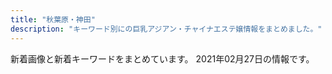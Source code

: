 ```yaml
---
title: "秋葉原・神田"
description: "キーワード別にの巨乳アジアン・チャイナエステ嬢情報をまとめました。"
---
```


新着画像と新着キーワードをまとめています。
2021年02月27日の情報です。

<DmmAffiliateIns />
<KeywordTable
  shops={
    [
    {
        "station": "JR\u795e\u7530\u99c5\u5317\u53e3",
        "img_links": [
            "http://nene-kanda.net/images/1.jpg",
            "http://nene-kanda.net/images/st/st_saki.jpg",
            "http://nene-kanda.net/images/share/tel.png",
            "http://nene-kanda.net/images/4.jpg",
            "http://nene-kanda.net/images/share/pagetop.png",
            "http://nene-kanda.net/images/2.jpg",
            "http://nene-kanda.net/images/3.jpg",
            "http://nene-kanda.net/images/st/st_mao.jpg",
            "http://nene-kanda.net/images/st/st_mie.jpg",
            "http://nene-kanda.net/images/st/st_ruru.jpg",
            "http://nene-kanda.net/images/topimage/subimage.jpg",
            "http://nene-kanda.net/images/st/st_hitomi.jpg",
            "http://nene-kanda.net/images/share/sptel.png",
            "http://nene-kanda.net/images/st/st_miki.jpg",
            "http://nene-kanda.net/images/topimage/topimage.jpg",
            "http://nene-kanda.net/images/st/st_mimi.jpg"
        ],
        "url": "http://nene-kanda.net/index.html",
        "keywords": {
            "C": 35,
            "F": 4,
            "E": 4,
            "D": 11
        },
        "name": "NeNe\uff5e\u30cd\u30cd\uff5e"
    },
    {
        "img_links": [
            "http://chou-massage.work/img/acc.jpg",
            "http://chou-massage.work/sp/img/acc.jpg",
            "http://chou-massage.work/sp/img/fla-1.jpg",
            "http://chou-massage.work/sp/img/sta7.jpg",
            "http://chou-massage.work/img/fla-3.jpg",
            "http://chou-massage.work/sp/img/st8.jpg",
            "http://chou-massage.work/sp/img/st1.jpg",
            "http://chou-massage.work/img/st4.jpg",
            "http://chou-massage.work/img/st2.jpg",
            "http://chou-massage.work/img/sta1.jpg",
            "http://chou-massage.work/img/st1.jpg",
            "http://chou-massage.work/sp/img/st3.jpg",
            "http://chou-massage.work/img/fla-2.jpg",
            "http://chou-massage.work/img/st7.jpg",
            "http://chou-massage.work/img/sta2.jpg",
            "http://chou-massage.work/sp/img/fla-3.jpg",
            "http://chou-massage.work/sp/img/st2.jpg",
            "http://chou-massage.work/sp/img/fla-2.jpg",
            "http://chou-massage.work/img/fla-1.jpg",
            "http://chou-massage.work/img/mo.png",
            "http://chou-massage.work/img/sta8.jpg",
            "http://chou-massage.work/sp/img/sta3.jpg",
            "http://chou-massage.work/img/sta7.jpg",
            "http://chou-massage.work/img/sta4.jpg",
            "http://chou-massage.work/sp/img/sta1.jpg",
            "http://chou-massage.work/sp/img/sta2.jpg",
            "http://chou-massage.work/sp/img/botton.jpg",
            "http://chou-massage.work/img/sta3.jpg",
            "http://chou-massage.work/sp/img/st4.jpg",
            "http://chou-massage.work/sp/img/sta4.jpg",
            "http://chou-massage.work/sp/img/mo.png",
            "http://chou-massage.work/img/st3.jpg",
            "http://chou-massage.work/sp/img/st7.jpg",
            "http://chou-massage.work/img/botton.jpg",
            "http://chou-massage.work/sp/img/sta8.jpg",
            "http://chou-massage.work/img/st8.jpg"
        ],
        "url": "http://chou-massage.work/",
        "station": "JR\u795e\u7530\u99c5\u897f\u53e3",
        "name": "\u8776",
        "keywords": {
            "87": 8,
            "C": 26,
            "86": 10,
            "85": 2,
            "D": 12,
            "E": 8
        }
    },
    {
        "img_links": [
            "http://esute-kanda.tokyo/images/st/st_sakura.jpg",
            "http://esute-kanda.tokyo/images/st/st_mariko.jpg",
            "http://esute-kanda.tokyo/images/st/st_nanami.jpg",
            "http://esute-kanda.tokyo/images/st/st_moka.jpg",
            "http://esute-kanda.tokyo/images/st/st_ayaka.jpg",
            "http://esute-kanda.tokyo/images/st/st_riri.jpg",
            "http://esute-kanda.tokyo/images/st/st_ran.jpg",
            "http://esute-kanda.tokyo/images/st/st_riko.jpg",
            "http://esute-kanda.tokyo/images/st/st_ryo.jpg",
            "http://esute-kanda.tokyo/images/st/st_yuyu.jpg",
            "http://esute-kanda.tokyo/images/st/st_yuki.jpg",
            "http://esute-kanda.tokyo/images/access/ac_photo.jpg",
            "http://esute-kanda.tokyo/images/st/st_rui.jpg",
            "http://esute-kanda.tokyo/images/st/st_sara.jpg",
            "http://esute-kanda.tokyo/images/st/st_kanon.jpg",
            "http://esute-kanda.tokyo/images/st/st_suzu.jpg",
            "http://esute-kanda.tokyo/images/st/st_yaya.jpg",
            "http://esute-kanda.tokyo/images/top.png",
            "http://esute-kanda.tokyo/images/st/st_natsu.jpg",
            "http://esute-kanda.tokyo/images/st/st_mao.jpg",
            "http://esute-kanda.tokyo/images/st/st_jennie2.jpg",
            "http://esute-kanda.tokyo/images/st/st_yuuka.jpg",
            "http://esute-kanda.tokyo/images/st/st_jennie.jpg",
            "http://esute-kanda.tokyo/images/top2.png",
            "http://esute-kanda.tokyo/images/st/st_momo.jpg"
        ],
        "keywords": {
            "\u7206\u4e73": 3,
            "\u4e73": 3,
            "E": 3,
            "C": 18,
            "D": 9,
            "\u80f8": 2,
            "G": 3,
            "F": 7
        },
        "url": "http://esute-kanda.tokyo/",
        "station": "\u795e\u7530\u99c5\u897f\u53e3",
        "name": "\u8336\u8336"
    },
    {
        "img_links": [
            "https://yumegokochi1.com/_src/49451753/mikinew22.png",
            "https://yumegokochi1.com/_src/49800856/2.jpg",
            "https://yumegokochi1.com/_src/49451698/img20200920211111185467.png",
            "https://yumegokochi1.com/_src/49451694/img20200920141422782540.png",
            "https://yumegokochi1.com/_src/49690958/mikinew22.png",
            "https://yumegokochi1.com/_src/49451704/img20200921221149975618.png",
            "https://yumegokochi1.com/_src/49801147/1.jpg",
            "https://yumegokochi1.com/_src/49451751/s__37707790.jpg",
            "https://yumegokochi1.com/_src/49451804/9dfc3519-db15-4421-9d5a-72bca41cf758.jpg",
            "https://yumegokochi1.com/_src/49601604/img_5364.png",
            "https://yumegokochi1.com/_src/53271233/hinamatsuri.jpg",
            "https://yumegokochi1.com/_src/49451761/73712a1b-86b8-482b-b4d2-d8a85862327f.jpg",
            "https://yumegokochi1.com/_src/49451759/mikinew22.png",
            "https://yumegokochi1.com/_src/49451714/img20200920211111185467.png",
            "https://yumegokochi1.com/_src/49600657/mikinew22.png",
            "https://yumegokochi1.com/_src/49451708/img20200921221149975618.png",
            "https://yumegokochi1.com/_src/49451710/gettyimages-1124713982.jpg",
            "https://yumegokochi1.com/_src/49451769/sign.png",
            "https://yumegokochi1.com/_src/49451712/gettyimages-1124713982.jpg",
            "https://yumegokochi1.com/_src/49451721/2019-06-03_20200201221114.png",
            "https://yumegokochi1.com/_src/49451747/mikinew22.png",
            "https://yumegokochi1.com/_src/49690956/mikinew22.png",
            "https://yumegokochi1.com/_src/49451762/9dfc3519-db15-4421-9d5a-72bca41cf758.jpg",
            "https://yumegokochi1.com/_src/49800727/1.jpg",
            "https://yumegokochi1.com/_src/49600659/mikinew22.png",
            "https://yumegokochi1.com/_src/49800470/mikinew22.png",
            "https://yumegokochi1.com/_src/49451755/mikinew22.png",
            "https://yumegokochi1.com/_src/49451724/2019-06-03_20200201221114.png",
            "https://yumegokochi1.com/_src/49451757/mikinew22.png",
            "https://yumegokochi1.com/_src/49451688/mikinew22.png",
            "https://yumegokochi1.com/_src/49451741/panda.png",
            "https://yumegokochi1.com/_src/49601606/mikinew22.png",
            "https://yumegokochi1.com/_src/49451706/img20200921221149975618.png",
            "https://yumegokochi1.com/_src/49451739/s__37322773.jpg",
            "https://yumegokochi1.com/_src/49800472/mikinew22.png",
            "https://yumegokochi1.com/_src/49451725/img20200920211111185467.png",
            "https://yumegokochi1.com/_src/49451690/tel.png"
        ],
        "keywords": {},
        "name": "\u30d1\u30f3\u30c0\u30de\u30c3\u30b5\u30fc\u30b8",
        "station": "JR\u79cb\u8449\u539f\u99c5\u662d\u548c\u901a\u308a\u53e3",
        "url": "https://yumegokochi1.com/"
    },
    {
        "url": "http://k-cocoro.co/",
        "station": "JR\u795e\u7530\u99c5\u6771\u53e3",
        "name": "COCORO",
        "img_links": [
            "http://k-cocoro.co/images/shishu_03.jpg",
            "http://k-cocoro.co/images/tite-staff.png",
            "http://k-cocoro.co/images/g3.jpg",
            "http://k-cocoro.co/images/s2.jpg",
            "http://k-cocoro.co/images/girl_top.png",
            "http://k-cocoro.co/images/right_top.png",
            "http://k-cocoro.co/images/girlx_top.png",
            "http://k-cocoro.co/images/right_bottom.png",
            "http://k-cocoro.co/images/nei_03.png",
            "http://k-cocoro.co/images/girl_01.png",
            "http://k-cocoro.co/images/grande.jpg",
            "http://k-cocoro.co/images/gg2.jpg",
            "http://k-cocoro.co/images/mail.png",
            "http://k-cocoro.co/images/pagetop.png",
            "http://k-cocoro.co/images/shishu_02.jpg",
            "http://k-cocoro.co/images/004.jpg",
            "http://k-cocoro.co/images/nei_01.png",
            "http://k-cocoro.co/images/yu.jpg",
            "http://k-cocoro.co/images/001.jpg",
            "http://k-cocoro.co/images/ss.jpg",
            "http://k-cocoro.co/images/tite-magazine.png",
            "http://k-cocoro.co/images/noimage.jpg",
            "http://k-cocoro.co/images/remo.jpg",
            "http://k-cocoro.co/images/yui.jpg",
            "http://k-cocoro.co/images/shishu_01.jpg",
            "http://k-cocoro.co/images/003.jpg",
            "http://k-cocoro.co/images/girl_03.png",
            "http://k-cocoro.co/images/002.jpg",
            "http://k-cocoro.co/images/news_top.jpg",
            "http://k-cocoro.co/images/mya.jpg",
            "http://k-cocoro.co/images/gg1.jpg",
            "http://k-cocoro.co/images/momo.jpg"
        ],
        "keywords": {
            "G": 1,
            "E": 4,
            "D": 4
        }
    },
    {
        "keywords": {
            "C": 24,
            "84": 3,
            "86": 3,
            "D": 24,
            "E": 3,
            "85": 24,
            "87": 3
        },
        "url": "http://yu-ai.work/",
        "img_links": [
            "http://yu-ai.work/img/st14.jpg",
            "http://yu-ai.work/img/sta10.jpg",
            "http://yu-ai.work/img/head.jpg",
            "http://yu-ai.work/img/st020.jpg",
            "http://yu-ai.work/img/sta9.jpg",
            "http://yu-ai.work/img/sc17.jpg",
            "http://yu-ai.work/img/st019.jpg",
            "http://yu-ai.work/img/st15.jpg",
            "http://yu-ai.work/sp/img/pic.jpg",
            "http://yu-ai.work/sp/img/t-r.jpg",
            "http://yu-ai.work/img/sta17.jpg",
            "http://yu-ai.work/sp/img/t-o.jpg",
            "http://yu-ai.work/img/botton.jpg",
            "http://yu-ai.work/img/sta15.jpg",
            "http://yu-ai.work/sp/img/acc2.jpg",
            "http://yu-ai.work/sp/img/pc.jpg",
            "http://yu-ai.work/img/st16.jpg",
            "http://yu-ai.work/sp/img/cam.jpg",
            "http://yu-ai.work/sp/img/t-a.jpg",
            "http://yu-ai.work/img/sta12.jpg",
            "http://yu-ai.work/img/st17.jpg",
            "http://yu-ai.work/img/st20.jpg",
            "http://yu-ai.work/sp/img/sta18.jpg",
            "http://yu-ai.work/img/acc1.jpg",
            "http://yu-ai.work/sp/img/p19.jpg",
            "http://yu-ai.work/img/st09.jpg",
            "http://yu-ai.work/img/sta16.jpg",
            "http://yu-ai.work/img/sta13.jpg",
            "http://yu-ai.work/sp/img/sta10.jpg",
            "http://yu-ai.work/sp/img/tel.jpg",
            "http://yu-ai.work/img/st9.jpg",
            "http://yu-ai.work/img/men-es-ran.jpg",
            "http://yu-ai.work/img/sta20.jpg",
            "http://yu-ai.work/img/sc9.jpg",
            "http://yu-ai.work/sp/img/sta19.jpg",
            "http://yu-ai.work/sp/img/sta20.jpg",
            "http://yu-ai.work/sp/img/sta15.jpg",
            "http://yu-ai.work/sp/img/tit.jpg",
            "http://yu-ai.work/sp/img/p18.jpg",
            "http://yu-ai.work/img/st0012.jpg",
            "http://yu-ai.work/sp/img/sta9.jpg",
            "http://yu-ai.work/img/acc3.jpg",
            "http://yu-ai.work/sp/img/t-t.jpg",
            "http://yu-ai.work/img/st010.jpg",
            "http://yu-ai.work/img/fla.jpg",
            "http://yu-ai.work/img/sta18.jpg",
            "http://yu-ai.work/sp/img/sys.jpg",
            "http://yu-ai.work/img/sc14.jpg",
            "http://yu-ai.work/img/st015.jpg",
            "http://yu-ai.work/sp/img/sta16.jpg",
            "http://yu-ai.work/img/st0013.jpg",
            "http://yu-ai.work/img/sta14.jpg",
            "http://yu-ai.work/sp/img/acc3.jpg",
            "http://yu-ai.work/sp/img/acc1.jpg",
            "http://yu-ai.work/img/st013.jpg",
            "http://yu-ai.work/img/st12.jpg",
            "http://yu-ai.work/img/sc20.jpg",
            "http://yu-ai.work/img/sc18.jpg",
            "http://yu-ai.work/img/sc13.jpg",
            "http://yu-ai.work/sp/img/sta14.jpg",
            "http://yu-ai.work/sp/img/time.jpg",
            "http://yu-ai.work/img/st009.jpg",
            "http://yu-ai.work/img/nos.jpg",
            "http://yu-ai.work/img/st018.jpg",
            "http://yu-ai.work/img/st10.jpg",
            "http://yu-ai.work/sp/img/p17.jpg",
            "http://yu-ai.work/img/st13.jpg",
            "http://yu-ai.work/sp/img/sta13.jpg",
            "http://yu-ai.work/sp/img/botton.jpg",
            "http://yu-ai.work/img/st19.jpg",
            "http://yu-ai.work/sp/img/sta17.jpg",
            "http://yu-ai.work/img/st012.jpg",
            "http://yu-ai.work/img/sc12.jpg",
            "http://yu-ai.work/sp/img/t-s.jpg",
            "http://yu-ai.work/img/sc15.jpg",
            "http://yu-ai.work/sp/img/p20.jpg",
            "http://yu-ai.work/img/sc16.jpg",
            "http://yu-ai.work/sp/img/info.jpg",
            "http://yu-ai.work/img/acc2.jpg",
            "http://yu-ai.work/img/st014.jpg",
            "http://yu-ai.work/img/sc19.jpg",
            "http://yu-ai.work/img/sta19.jpg",
            "http://yu-ai.work/sp/img/sta12.jpg",
            "http://yu-ai.work/sp/img/add.jpg",
            "http://yu-ai.work/img/st18.jpg",
            "http://yu-ai.work/img/sc10.jpg"
        ],
        "station": "JR\u79cb\u8449\u539f\u99c5\u662d\u548c\u901a\u308a\u53e3",
        "name": "\u7652\u611b"
    },
    {
        "name": "\u96a0\u308c\u5bb6",
        "keywords": {
            "86": 1,
            "85": 3,
            "C": 14,
            "D": 5,
            "87": 4
        },
        "url": "http://jasmine-massage.info/",
        "img_links": [
            "http://jasmine-massage.info/i/img/sta198.jpg",
            "http://jasmine-massage.info/img/sta196.jpg",
            "http://jasmine-massage.info/img/s198.jpg",
            "http://jasmine-massage.info/i/img/r3.jpg",
            "http://jasmine-massage.info/i/img/sta199.jpg",
            "http://jasmine-massage.info/img/st0198.jpg",
            "http://jasmine-massage.info/img/st196.jpg",
            "http://jasmine-massage.info/i/img/st196.jpg",
            "http://jasmine-massage.info/img/head.jpg",
            "http://jasmine-massage.info/img/st198.jpg",
            "http://jasmine-massage.info/i/img/sta197.jpg",
            "http://jasmine-massage.info/i/img/r4.jpg",
            "http://jasmine-massage.info/img/mo.png",
            "http://jasmine-massage.info/img/sta197.jpg",
            "http://jasmine-massage.info/img/st0199.jpg",
            "http://jasmine-massage.info/img/sta199.jpg",
            "http://jasmine-massage.info/img/s196.jpg",
            "http://jasmine-massage.info/img/st199.jpg",
            "http://jasmine-massage.info/img/s197.jpg",
            "http://jasmine-massage.info/i/img/r1.jpg",
            "http://jasmine-massage.info/img/sj.jpg",
            "http://jasmine-massage.info/img/st0196.jpg",
            "http://jasmine-massage.info/img/st0197.jpg",
            "http://jasmine-massage.info/i/img/r2.jpg",
            "http://jasmine-massage.info/img/sta198.jpg",
            "http://jasmine-massage.info/img/s199.jpg",
            "http://jasmine-massage.info/img/st197.jpg",
            "http://jasmine-massage.info/i/img/sta196.jpg",
            "http://jasmine-massage.info/img/botton.jpg",
            "http://jasmine-massage.info/img/nos.jpg"
        ],
        "station": "JR\u79cb\u8449\u539f\u99c5\u662d\u548c\u901a\u308a\u53e3"
    },
    {
        "url": "https://kanda-on.work/",
        "img_links": [
            "https://kanda-on.work/images/st/st_akira.jpg",
            "https://kanda-on.work/images/st/st_maya.jpg",
            "https://kanda-on.work/images/st/st_ruru.jpg",
            "https://kanda-on.work/images/st/st_rara.jpg",
            "https://kanda-on.work/images/st/st_rara2.jpg",
            "https://kanda-on.work/images/st/st_yuki.jpg",
            "https://kanda-on.work/images/st/st_kiki.jpg",
            "https://kanda-on.work/images/st/st_arisa.jpg",
            "https://kanda-on.work/images/st/st_kana.jpg",
            "https://kanda-on.work/images/top.png",
            "https://kanda-on.work/images/top_campaign_bottom.jpg",
            "https://kanda-on.work/images/st/st_natsuko.jpg",
            "https://kanda-on.work/images/st/st_mina.jpg",
            "https://kanda-on.work/images/st/st_koko.jpg",
            "https://kanda-on.work/images/st/st_kaori.jpg",
            "https://kanda-on.work/images/st/st_miki.jpg",
            "https://kanda-on.work/images/top2.png",
            "https://kanda-on.work/images/st/st_ako.jpg",
            "https://kanda-on.work/images/top_campaign.jpg",
            "https://kanda-on.work/images/st/st_moe.jpg",
            "https://kanda-on.work/images/st/st_yuzuki.jpg",
            "https://kanda-on.work/images/st/st_mika.jpg",
            "https://kanda-on.work/images/st/st_sakura.jpg",
            "https://kanda-on.work/images/st/st_lemon.jpg",
            "https://kanda-on.work/images/st/st_mika2.jpg",
            "https://kanda-on.work/images/st/st_yuri.jpg",
            "https://kanda-on.work/images/st/st_akari.jpg"
        ],
        "station": "JR\u795e\u7530\u99c5\u897f\u53e3",
        "keywords": {
            "C": 33,
            "F": 32,
            "\u5de8\u4e73": 4,
            "\u4e73": 4
        },
        "name": "\u6e29"
    },
    {
        "url": "http://esthe-aroma.pink/",
        "station": "JR\u795e\u7530\u99c5\u6771\u53e3",
        "name": "\u604b\u306e\u65e5",
        "keywords": {
            "E": 1,
            "87": 1,
            "D": 4,
            "85": 2,
            "86": 4,
            "C": 2
        },
        "img_links": [
            "http://esthe-aroma.pink/img/m5.jpg",
            "http://esthe-aroma.pink/img/m30.jpg",
            "http://esthe-aroma.pink/img/m60.jpg",
            "http://esthe-aroma.pink/img/m2.jpg",
            "http://esthe-aroma.pink/img/top.jpg",
            "http://esthe-aroma.pink/img/cg011.jpg",
            "http://esthe-aroma.pink/img/stan.png",
            "http://esthe-aroma.pink/img/m4.jpg",
            "http://esthe-aroma.pink/img/cg02.jpg",
            "http://esthe-aroma.pink/img/cg01.jpg",
            "http://esthe-aroma.pink/img/cg07.jpg",
            "http://esthe-aroma.pink/img/m3.jpg",
            "http://esthe-aroma.pink/img/no.png",
            "http://esthe-aroma.pink/img/cg05.jpg",
            "http://esthe-aroma.pink/img/cg03.jpg",
            "http://esthe-aroma.pink/img/m6.jpg",
            "http://esthe-aroma.pink/img/cg021.jpg",
            "http://esthe-aroma.pink/img/noo.png",
            "http://esthe-aroma.pink/img/cg04.jpg",
            "http://esthe-aroma.pink/img/fla.jpg",
            "http://esthe-aroma.pink/img/m10.jpg",
            "http://esthe-aroma.pink/img/m1.jpg",
            "http://esthe-aroma.pink/img/m20.jpg",
            "http://esthe-aroma.pink/img/cg06.jpg"
        ]
    },
    {
        "img_links": [
            "http://junpuadmin.jpest.net/uploads/2021/01/5.jpg",
            "http://junpu.jpest.net/images/telhead.jpg",
            "http://junpuadmin.jpest.net/uploads/2021/01/IMG_2402-1.jpg",
            "http://junpu.jpest.net/images/r4.jpg",
            "http://junpu.jpest.net/images/telb1.jpg",
            "http://junpu.jpest.net/images/b1.jpg",
            "http://junpu.jpest.net/images/sys3.jpg",
            "http://junpuadmin.jpest.net/uploads/2021/02/IMG_2214-1.jpg",
            "http://junpuadmin.jpest.net/uploads/2021/01/g1-1.jpg",
            "http://junpuadmin.jpest.net/uploads/2021/01/5BBD19C5-8DEF-48E7-87D0-CEBE168F2E36-2.jpg",
            "http://junpuadmin.jpest.net/uploads/2021/01/7.jpg",
            "http://junpuadmin.jpest.net/uploads/2021/01/IMG_1616-2.jpg",
            "http://junpuadmin.jpest.net/uploads/2021/01/6DEF0C3A-BC24-43F3-86B7-EA77E5E3A717.jpg",
            "http://junpuadmin.jpest.net/uploads/2021/01/8FAC8FB2-DB21-4688-B50C-530DE522F742.jpg",
            "http://junpuadmin.jpest.net/uploads/2021/01/E3B6B02E-4F32-431B-90DF-8F02A102ED7A-1.jpg",
            "http://junpu.jpest.net/images/tt.jpg",
            "http://junpu.jpest.net/images/tiao.jpg",
            "http://junpu.jpest.net/images/footer.jpg",
            "http://junpu.jpest.net/images/sys4.jpg",
            "http://junpuadmin.jpest.net/uploads/2021/01/admin-ajax.jpg",
            "http://junpuadmin.jpest.net/uploads/2021/01/IMG_1555.jpg",
            "http://junpu.jpest.net/images/head.jpg",
            "http://junpuadmin.jpest.net/uploads/2021/01/E3B6B02E-4F32-431B-90DF-8F02A102ED7A.jpg"
        ],
        "url": "http://junpu.jpest.net/",
        "station": "JR\u79cb\u8449\u539f\u99c5\u662d\u548c\u901a\u308a\u53e3",
        "keywords": {
            "89": 1,
            "84": 1,
            "88": 1,
            "D": 3,
            "90": 1,
            "87": 1,
            "C": 4
        },
        "name": "\u9806\u98a8"
    },
    {
        "name": "\u7652\u3057\u306e\u68ee",
        "station": "JR\u795e\u7530\u99c5\u897f\u53e3",
        "keywords": {
            "86": 11
        },
        "url": "http://massage-esthe.xyz/",
        "img_links": [
            "http://massage-esthe.xyz/img/st2.jpg",
            "http://massage-esthe.xyz/img/st4.jpg",
            "http://massage-esthe.xyz/img/no.png",
            "http://massage-esthe.xyz/img/st1.jpg",
            "http://massage-esthe.xyz/img/st3.jpg",
            "http://massage-esthe.xyz/img/sta2.jpg",
            "http://massage-esthe.xyz/img/sta3.jpg",
            "http://massage-esthe.xyz/img/st5.jpg",
            "http://massage-esthe.xyz/img/r1.jpg",
            "http://massage-esthe.xyz/img/sta4.jpg",
            "http://massage-esthe.xyz/img/sta5.jpg",
            "http://massage-esthe.xyz/img/r2.jpg",
            "http://massage-esthe.xyz/img/fla.jpg",
            "http://massage-esthe.xyz/img/eve.jpg",
            "http://massage-esthe.xyz/img/nosta.jpg",
            "http://massage-esthe.xyz/img/sta1.jpg",
            "http://massage-esthe.xyz/img/r4.jpg",
            "http://massage-esthe.xyz/img/top.jpg"
        ]
    },
    {
        "station": "JR\u795e\u7530\u99c5\u5317\u53e3",
        "img_links": [
            "http://kenkoubo.link/wp-content/themes/template-salon2/images/news-ttl.png",
            "http://kenkoubo.link/wp-content/uploads/2017/03/05-1.jpg",
            "http://es-tsudanuma.com/wp-content/uploads/2016/10/massage-de_88_31.jpg",
            "http://kenkoubo.link/wp-content/uploads/2017/03/08.jpg",
            "http://kenkoubo.link/wp-content/themes/template-salon2/images/camp-bnr2.png",
            "http://kenkoubo.link/wp-content/themes/template-salon2/images/pickup-ttl.png",
            "http://kenkoubo.link/wp-content/uploads/2017/03/05a.jpg",
            "http://kenkoubo.link/wp-content/uploads/2017/03/08-2.jpg",
            "http://kenkoubo.link/wp-content/themes/template-salon2/images/camp-bnr4.png",
            "http://kenkoubo.link/wp-content/themes/template-salon2/images/08.jpg",
            "http://kenkoubo.link/wp-content/themes/template-salon2/images/telm.png",
            "http://kenkoubo.link/wp-content/uploads/2019/05/rin_image_1_syusei-900x1600.jpeg",
            "http://kenkoubo.link/wp-content/uploads/2019/05/ai_image_1_syusei-250x375.jpeg",
            "http://kenkoubo.link/wp-content/uploads/2017/03/07-1.jpg",
            "http://kenkoubo.link/wp-content/uploads/2020/11/yuko_image_syusei-1.jpg",
            "http://kenkoubo.link/wp-content/uploads/2019/05/rin_image_1_syusei-250x375.jpeg",
            "https://www.mens-anavi.com/img/mens-esthe1.png",
            "http://kenkoubo.link/wp-content/uploads/2019/05/ai_image_1_syusei-900x1600.jpeg",
            "http://kenkoubo.link/wp-content/uploads/2020/11/yuko_image_syusei-1-250x375.jpg",
            "http://kenkoubo.link/wp-content/uploads/2017/03/03-1.jpg",
            "http://kenkoubo.link/wp-content/themes/template-salon2/images/pickup-frame.png",
            "http://kenkoubo.link/wp-content/uploads/2017/03/08a.jpg",
            "http://kenkoubo.link/wp-content/themes/template-salon2/images/camp-bnr3.png",
            "http://kenkoubo.link/wp-content/themes/template-salon2/images/slider1.jpg",
            "http://kenkoubo.link/wp-content/themes/template-salon2/images/info.png",
            "http://kenkoubo.link/wp-content/uploads/2017/03/08-250x375.jpg",
            "http://kenkoubo.link/wp-content/themes/template-salon2/images/05.jpg",
            "http://kenkoubo.link/wp-content/uploads/2017/03/03-1-250x375.jpg",
            "http://kenkoubo.link/wp-content/themes/template-salon2/images/camp-bnr.png",
            "http://kenkoubo.link/wp-content/uploads/2017/03/09.jpg",
            "http://kenkoubo.link/wp-content/themes/template-salon2/images/info2.png",
            "http://kenkoubo.link/wp-content/uploads/2017/03/05-1-250x375.jpg",
            "http://kenkoubo.link/wp-content/uploads/2017/03/05.jpg",
            "http://kenkoubo.link/wp-content/themes/template-salon2/images/03.jpg"
        ],
        "keywords": {
            "D": 6,
            "88": 4,
            "85": 2,
            "C": 6,
            "90": 2,
            "89": 4
        },
        "name": "\u5065\u5eb7\u574a",
        "url": "http://kenkoubo.link"
    },
    {
        "img_links": [
            "http://gakuenadmin.jpest.net/uploads/2021/02/2021021404551428.jpg",
            "http://gakuen.jpest.net/images/c10.jpg",
            "http://gakuen.jpest.net/images/c2.jpg",
            "http://gakuenadmin.jpest.net/uploads/2020/11/2020111905143846.jpeg",
            "http://gakuen.jpest.net/images/c3.jpg",
            "http://gakuenadmin.jpest.net/uploads/2021/02/2021021404545183.jpg",
            "http://gakuenadmin.jpest.net/uploads/2021/02/2021021709012527.jpeg",
            "http://gakuenadmin.jpest.net/uploads/2021/02/2021021709042073.jpeg",
            "http://gakuenadmin.jpest.net/uploads/2020/11/202011170741460-e1613281451949.jpg",
            "http://gakuenadmin.jpest.net/uploads/2021/02/2021021404543751.jpg",
            "http://gakuen.jpest.net/images/c7.jpg",
            "http://gakuenadmin.jpest.net/uploads/2020/11/g4.jpg",
            "http://gakuen.jpest.net/images/c8.jpg",
            "http://gakuenadmin.jpest.net/uploads/2020/11/2020112607092280.jpeg",
            "http://gakuenadmin.jpest.net/uploads/2021/01/2021013104085726.jpg",
            "http://gakuenadmin.jpest.net/uploads/2021/02/2021021511572740.jpeg",
            "http://gakuen.jpest.net/images/tel.png",
            "http://gakuenadmin.jpest.net/uploads/2021/02/2021021405363587.jpeg",
            "http://gakuenadmin.jpest.net/uploads/2021/02/2021021404545968.jpg",
            "http://gakuenadmin.jpest.net/uploads/2020/11/2020111707403491.jpg",
            "http://gakuen.jpest.net/images/c4.jpg",
            "http://gakuen.jpest.net/images/c5.jpg",
            "http://gakuenadmin.jpest.net/uploads/2020/11/2020112607090815.jpeg",
            "http://gakuenadmin.jpest.net/uploads/2020/11/2020111905172382.jpeg",
            "http://gakuenadmin.jpest.net/uploads/2021/01/2021013104094765.jpg",
            "http://gakuen.jpest.net/images/c1.jpg",
            "http://gakuen.jpest.net/images/c9.jpg",
            "http://gakuen.jpest.net/images/c6.jpg",
            "http://gakuenadmin.jpest.net/uploads/2021/02/202102151157232.jpeg"
        ],
        "url": "http://gakuen.jpest.net/",
        "keywords": {
            "89": 2,
            "C": 1,
            "E": 1,
            "F": 2,
            "88": 1
        },
        "station": "JR\u79cb\u8449\u539f\u99c5\u662d\u548c\u901a\u308a\u53e3",
        "name": "\u5c11\u5973\u5b66\u5712"
    },
    {
        "station": "JR\u795e\u7530\u99c5\u6771\u53e3",
        "img_links": [
            "http://yuri.es-relax.info/images/nao1.jpg",
            "http://yuri.es-relax.info/gals/mimi1.jpg",
            "http://yuri.es-relax.info/gals/yuki1.jpg",
            "http://yuri.es-relax.info/images/hana1.jpg",
            "http://yuri.es-relax.info/gals/riri1.jpg",
            "http://yuri.es-relax.info/images/nana1.jpg",
            "http://yuri.es-relax.info/images/sayuri1.jpg",
            "http://yuri.es-relax.info/images/yuyu1.jpg",
            "http://yuri.es-relax.info/images/info5.jpg",
            "http://yuri.es-relax.info/images/info3.png",
            "http://yuri.es-relax.info/images/bg_header.jpg"
        ],
        "keywords": {
            "D": 12,
            "88": 2,
            "86": 14
        },
        "url": "http://yuri.es-relax.info/",
        "name": "\u767e\u5408"
    },
    {
        "keywords": {
            "87": 6,
            "E": 5,
            "86": 12,
            "85": 5,
            "88": 2,
            "F": 1,
            "D": 20,
            "90": 1,
            "C": 2,
            "\u4e73": 1,
            "84": 2
        },
        "name": "\u604b\u306e\u82b1",
        "img_links": [
            "http://kaede.tyo.cm/photos/sites/15/2018/12/2018122510575438.jpg",
            "http://kaede.tyo.cm/photos/sites/15/2018/12/2018122811325315.jpg",
            "http://kaede.tyo.cm/images/s1.png",
            "http://kaede.tyo.cm/photos/sites/15/2018/03/2018031401333199.jpg",
            "http://kaede.tyo.cm/photos/sites/15/2019/08/201908021145272.jpg",
            "http://kaede.tyo.cm/photos/sites/15/2017/04/8.jpg",
            "http://kaede.tyo.cm/photos/sites/15/2018/07/2018071202180120.jpg",
            "http://kaede.tyo.cm/images/top.png",
            "http://kaede.tyo.cm/images/mobile.png",
            "http://kaede.tyo.cm/photos/sites/15/2018/12/2018122110282270.jpg",
            "http://kaede.tyo.cm/photos/sites/15/2017/11/2017112902394723.jpg",
            "http://kaede.tyo.cm/photos/sites/15/2018/09/2018090301232862.jpg",
            "http://kaede.tyo.cm/photos/sites/15/2019/07/2019072218445895.jpg",
            "http://kaede.tyo.cm/images/n3.png",
            "http://kaede.tyo.cm/photos/sites/15/2017/03/298510852981895493.jpg",
            "http://kaede.tyo.cm/photos/sites/15/2019/11/2019110102312566.jpg",
            "http://kaede.tyo.cm/images/n1.jpg",
            "http://kaede.tyo.cm/photos/sites/15/2017/04/03.jpg",
            "http://kaede.tyo.cm/images/room4.jpg",
            "http://kaede.tyo.cm/photos/sites/15/2018/09/2018092310253191.jpg",
            "http://kaede.tyo.cm/photos/sites/15/2018/10/2018101210462259.jpg",
            "http://kaede.tyo.cm/images/s_news.png",
            "http://kaede.tyo.cm/photos/sites/15/2018/03/2018032208244424.jpg",
            "http://kaede.tyo.cm/photos/sites/15/2018/07/2018070602462928.jpg",
            "http://kaede.tyo.cm/photos/sites/15/2017/12/2017121802123582.jpg",
            "http://kaede.tyo.cm/photos/sites/15/2017/04/st4.jpg",
            "http://kaede.tyo.cm/images/s_pick.png",
            "http://kaede.tyo.cm/images/room2.jpg",
            "http://kaede.tyo.cm/photos/sites/15/2020/08/2020081913203996.jpg",
            "http://kaede.tyo.cm/photos/sites/15/2017/07/\u5fae\u4fe1\u56fe\u7247_20170731133036.jpg",
            "http://kaede.tyo.cm/images/room3.jpg",
            "http://kaede.tyo.cm/photos/sites/15/2018/07/201807050359241.jpg",
            "http://kaede.tyo.cm/images/s3.png",
            "http://kaede.tyo.cm/photos/sites/15/2020/03/2020031613344696.jpg",
            "http://kaede.tyo.cm/photos/sites/15/2018/12/2018122510562151.jpg",
            "http://kaede.tyo.cm/photos/sites/15/2017/05/10.jpg",
            "http://kaede.tyo.cm/photos/sites/15/2018/01/2018013009203349.jpg",
            "http://kaede.tyo.cm/photos/sites/15/2019/11/2019110102312976.jpg",
            "http://kaede.tyo.cm/photos/sites/15/2018/05/2018052602053211.jpg",
            "http://kaede.tyo.cm/photos/sites/15/2019/05/2019051510502494.jpg",
            "http://kaede.tyo.cm/photos/sites/15/2019/07/2019072310543855.jpg",
            "http://kaede.tyo.cm/photos/sites/15/2018/06/2018060802410544.jpg",
            "http://kaede.tyo.cm/photos/sites/15/2018/04/2018042103445537.jpg",
            "http://kaede.tyo.cm/photos/sites/15/2017/05/1.jpg",
            "http://kaede.tyo.cm/photos/sites/15/2019/08/201908031036100.jpg",
            "http://kaede.tyo.cm/photos/sites/15/2019/01/2019012110352218.jpg",
            "http://kaede.tyo.cm/images/room1.jpg",
            "http://kaede.tyo.cm/photos/sites/15/2017/05/05.jpg",
            "http://kaede.tyo.cm/photos/sites/15/2019/09/2019092410360674.jpg",
            "http://kaede.tyo.cm/images/s_staff.jpg"
        ],
        "station": "JR\u795e\u7530\u99c5\u6771\u53e3",
        "url": "http://kaede.tyo.cm/"
    },
    {
        "img_links": [
            "http://genkidou.work/sp/img/st10.jpg",
            "http://genkidou.work/img/st0011.jpg",
            "http://genkidou.work/img/st2.jpg",
            "http://genkidou.work/img/acc3.jpg",
            "http://genkidou.work/img/s2.jpg",
            "http://genkidou.work/img/st011.jpg",
            "http://genkidou.work/sp/img/st24.jpg",
            "http://genkidou.work/sp/img/t-t.jpg",
            "http://genkidou.work/img/st7.jpg",
            "http://genkidou.work/sp/img/acc6.jpg",
            "http://genkidou.work/img/st6.jpg",
            "http://genkidou.work/img/sta2.jpg",
            "http://genkidou.work/img/st010.jpg",
            "http://genkidou.work/img/st18.jpg",
            "http://genkidou.work/img/st12.jpg",
            "http://genkidou.work/img/st21.jpg",
            "http://genkidou.work/img/sta16.jpg",
            "http://genkidou.work/img/st16.jpg",
            "http://genkidou.work/img/sta23.jpg",
            "http://genkidou.work/sp/img/botton.jpg",
            "http://genkidou.work/sp/img/st11.jpg",
            "http://genkidou.work/sp/img/p24.jpg",
            "http://genkidou.work/sp/img/st20.jpg",
            "http://genkidou.work/sp/img/koko_234x60.png",
            "http://genkidou.work/sp/img/p20.jpg",
            "http://genkidou.work/sp/img/tel.jpg",
            "http://genkidou.work/img/r9.jpg",
            "http://genkidou.work/sp/img/pic.jpg",
            "http://genkidou.work/img/s1.jpg",
            "http://genkidou.work/img/fla-3.jpg",
            "http://genkidou.work/img/acc1.jpg",
            "http://genkidou.work/img/sta11.jpg",
            "http://genkidou.work/img/head.jpg",
            "http://genkidou.work/img/st22.jpg",
            "http://genkidou.work/img/st20.jpg",
            "http://genkidou.work/sp/img/time.jpg",
            "http://genkidou.work/sp/img/st6.jpg",
            "http://genkidou.work/sp/img/acc3.jpg",
            "http://genkidou.work/sp/img/cam.jpg",
            "http://genkidou.work/sp/img/st2.jpg",
            "http://genkidou.work/sp/img/st23.jpg",
            "http://genkidou.work/img/s4.jpg",
            "http://genkidou.work/sp/img/st16.jpg",
            "http://genkidou.work/sp/img/acc1.jpg",
            "http://genkidou.work/img/mo.png",
            "http://genkidou.work/sp/img/st22.jpg",
            "http://genkidou.work/sp/img/pc.jpg",
            "http://genkidou.work/sp/img/st13.jpg",
            "http://genkidou.work/img/acc6.jpg",
            "http://genkidou.work/img/acc4.jpg",
            "http://genkidou.work/sp/img/t-r.jpg",
            "http://genkidou.work/sp/img/p23.jpg",
            "http://genkidou.work/sp/img/sys.jpg",
            "http://genkidou.work/img/botton.jpg",
            "http://genkidou.work/sp/img/acc4.jpg",
            "http://genkidou.work/img/st3.jpg",
            "http://genkidou.work/sp/img/t-o.jpg",
            "http://genkidou.work/sp/img/add.jpg",
            "http://genkidou.work/img/st23.jpg",
            "http://genkidou.work/img/fla-1.jpg",
            "http://genkidou.work/img/st17.jpg",
            "http://genkidou.work/img/body2.jpg",
            "http://genkidou.work/img/s5.jpg",
            "http://genkidou.work/img/st4.jpg",
            "http://genkidou.work/img/sta10.jpg",
            "http://genkidou.work/img/sta24.jpg",
            "http://genkidou.work/sp/img/acc5.jpg",
            "http://genkidou.work/img/sta22.jpg",
            "http://genkidou.work/img/st9.jpg",
            "http://genkidou.work/sp/img/st18.jpg",
            "http://genkidou.work/img/st24.jpg",
            "http://genkidou.work/img/sta20.jpg",
            "http://genkidou.work/sp/img/t-s.jpg",
            "http://genkidou.work/img/fla.jpg",
            "http://genkidou.work/img/acc2.jpg",
            "http://genkidou.work/img/s3.jpg",
            "http://genkidou.work/img/acc5.jpg",
            "http://genkidou.work/img/koko_468x60.png",
            "http://genkidou.work/img/sta6.jpg",
            "http://genkidou.work/sp/img/t-a.jpg",
            "http://genkidou.work/sp/img/tit.jpg",
            "http://genkidou.work/img/fla-2.jpg",
            "http://genkidou.work/sp/img/acc2.jpg",
            "http://genkidou.work/img/st13.jpg",
            "http://genkidou.work/sp/img/info.jpg",
            "http://genkidou.work/sp/img/sch.jpg"
        ],
        "station": "JR\u795e\u7530\u99c5\u897f\u53e3",
        "name": "\u5143\u6c17\u5802\uff5e\u3052\u3093\u304d\u3069\u3046\uff5e",
        "url": "http://genkidou.work/",
        "keywords": {
            "E": 9,
            "F": 6,
            "91": 3,
            "87": 11,
            "86": 7,
            "85": 5,
            "88": 5,
            "D": 15,
            "C": 26,
            "89": 2,
            "H": 1
        }
    },
    {
        "url": "http://yume-massage.info/",
        "name": "\u5922",
        "img_links": [
            "http://yume-massage.info/img/st1.jpg",
            "http://yume-massage.info/img/s7.jpg",
            "http://yume-massage.info/img/st5.jpg",
            "http://yume-massage.info/img/s1.jpg",
            "http://yume-massage.info/sp/img/pc.jpg",
            "http://yume-massage.info/sp/img/pic.jpg",
            "http://yume-massage.info/sp/img/s10.jpg",
            "http://yume-massage.info/sp/img/t-a.jpg",
            "http://yume-massage.info/sp/img/s4.jpg",
            "http://yume-massage.info/img/st4.jpg",
            "http://yume-massage.info/sp/img/s6.jpg",
            "http://yume-massage.info/sp/img/s7.jpg",
            "http://yume-massage.info/img/r9.jpg",
            "http://yume-massage.info/sp/img/p-6.jpg",
            "http://yume-massage.info/img/sta4.jpg",
            "http://yume-massage.info/img/s10.jpg",
            "http://yume-massage.info/sp/img/info.jpg",
            "http://yume-massage.info/img/sta7.jpg",
            "http://yume-massage.info/img/s9.jpg",
            "http://yume-massage.info/sp/img/tit.jpg",
            "http://yume-massage.info/img/sta6.jpg",
            "http://yume-massage.info/img/st06.jpg",
            "http://yume-massage.info/sp/img/kan.jpg",
            "http://yume-massage.info/img/sta10.jpg",
            "http://yume-massage.info/img/botton.jpg",
            "http://yume-massage.info/img/s4.jpg",
            "http://yume-massage.info/img/head2.jpg",
            "http://yume-massage.info/img/nos.jpg",
            "http://yume-massage.info/sp/img/cam.jpg",
            "http://yume-massage.info/img/sta1.jpg",
            "http://yume-massage.info/img/st9.jpg",
            "http://yume-massage.info/sp/img/s8.jpg",
            "http://yume-massage.info/img/st3.jpg",
            "http://yume-massage.info/sp/img/t-s.jpg",
            "http://yume-massage.info/img/st6.jpg",
            "http://yume-massage.info/img/s8.jpg",
            "http://yume-massage.info/sp/img/add2.jpg",
            "http://yume-massage.info/img/sta9.jpg",
            "http://yume-massage.info/sp/img/p-10.jpg",
            "http://yume-massage.info/sp/img/t-r.jpg",
            "http://yume-massage.info/img/st8.jpg",
            "http://yume-massage.info/img/st2.jpg",
            "http://yume-massage.info/img/mo.png",
            "http://yume-massage.info/img/s6.jpg",
            "http://yume-massage.info/sp/img/s1.jpg",
            "http://yume-massage.info/sp/img/botton.jpg",
            "http://yume-massage.info/sp/img/time.jpg",
            "http://yume-massage.info/img/head.jpg",
            "http://yume-massage.info/sp/img/sys.jpg",
            "http://yume-massage.info/sp/img/s9.jpg",
            "http://yume-massage.info/img/kan.jpg",
            "http://yume-massage.info/sp/img/add.jpg",
            "http://yume-massage.info/img/xmas.png",
            "http://yume-massage.info/sp/img/t-o.jpg",
            "http://yume-massage.info/img/sta8.jpg",
            "http://yume-massage.info/img/st10.jpg",
            "http://yume-massage.info/sp/img/t-t.jpg",
            "http://yume-massage.info/sp/img/tel.jpg",
            "http://yume-massage.info/sp/img/p-9.jpg",
            "http://yume-massage.info/img/st7.jpg"
        ],
        "keywords": {
            "86": 3,
            "E": 7,
            "D": 7,
            "88": 3,
            "C": 20,
            "85": 2,
            "84": 3,
            "87": 6
        },
        "station": "\u6d45\u8349\u6a4b\u99c5"
    },
    {
        "url": "http://genki-morix2.asia/",
        "img_links": [
            "http://genki-morix2.asia/img/st019.jpg",
            "http://genki-morix2.asia/img/st52.jpg",
            "http://genki-morix2.asia/img/st053.jpg",
            "http://genki-morix2.asia/img/st24.jpg",
            "http://genki-morix2.asia/img/st55.jpg",
            "http://genki-morix2.asia/img/Q.png",
            "http://genki-morix2.asia/img/st30.jpg",
            "http://genki-morix2.asia/img/sta55.jpg",
            "http://genki-morix2.asia/img/st19.jpg",
            "http://genki-morix2.asia/img/sta56.jpg",
            "http://genki-morix2.asia/img/botton.png",
            "http://genki-morix2.asia/img/st57.jpg",
            "http://genki-morix2.asia/img/a.png",
            "http://genki-morix2.asia/img/st47.jpg",
            "http://genki-morix2.asia/img/no-photo-newface.jpg",
            "http://genki-morix2.asia/img/sta57.jpg",
            "http://genki-morix2.asia/img/i.png",
            "http://genki-morix2.asia/img/st38.jpg",
            "http://genki-morix2.asia/img/st56.jpg",
            "http://genki-morix2.asia/img/st16.jpg",
            "http://genki-morix2.asia/img/st53.jpg",
            "http://genki-morix2.asia/img/st17.jpg",
            "http://genki-morix2.asia/img/st54.jpg"
        ],
        "name": "\u5143\u6c17\u30e2\u30ea\u30e2\u30ea",
        "keywords": {
            "C": 9,
            "85": 7,
            "89": 1,
            "86": 1,
            "88": 2,
            "84": 2,
            "87": 6
        },
        "station": "JR\u795e\u7530\u99c5\u6771\u53e3"
    },
    {
        "station": "JR\u6d45\u8349\u6a4b\u99c5\u6771\u53e3",
        "url": "http://www.asakusabashi-est.xyz/",
        "keywords": {
            "84": 1
        },
        "name": "Oualia\u30fb\u30af\u30aa\u30ea\u30a2",
        "img_links": [
            "http://www.asakusabashi-est.xyz/images/index-aridel_10.jpg",
            "http://www.asakusabashi-est.xyz/images/index-aridel_24.jpg",
            "http://www.asakusabashi-est.xyz/images/shop/zi3.png",
            "http://www.asakusabashi-est.xyz/images/idnex-down/index-down-if_07.jpg",
            "http://www.asakusabashi-est.xyz/images/index-aridel_18.jpg",
            "http://www.asakusabashi-est.xyz/images/idnex-down/index-down-if_05.jpg",
            "http://www.asakusabashi-est.xyz/images/staff/4/2.jpg",
            "http://www.asakusabashi-est.xyz/images/top/t3.png",
            "http://www.asakusabashi-est.xyz/images/index-aridel_07.jpg",
            "http://www.asakusabashi-est.xyz/images/index-aridel_02.jpg",
            "http://www.asakusabashi-est.xyz/images/idnex-down/index-down-if_12.jpg",
            "http://www.asakusabashi-est.xyz/images/index-aridel_20.jpg",
            "http://www.asakusabashi-est.xyz/images/shop/zi.png",
            "http://www.asakusabashi-est.xyz/images/top/t2.jpg",
            "http://www.asakusabashi-est.xyz/images/staff/2/moro/moro.jpg",
            "http://www.asakusabashi-est.xyz/images/shop/zi2.png",
            "http://www.asakusabashi-est.xyz/images/top/t3.jpg",
            "http://www.asakusabashi-est.xyz/images/staff/4/4.jpg",
            "http://www.asakusabashi-est.xyz/images/shop/zi4.png",
            "http://www.asakusabashi-est.xyz/images/staff/akira.jpg",
            "http://www.asakusabashi-est.xyz/images/nav/lanmu-t-job.jpg",
            "http://www.asakusabashi-est.xyz/images/staff/6.jpg",
            "http://www.asakusabashi-est.xyz/images/sys/lanmu-zi-s7.png",
            "http://www.asakusabashi-est.xyz/images/nav/lanmu-t-sys.jpg",
            "http://www.asakusabashi-est.xyz/images/idnex-down/index-down-if_03.jpg",
            "http://www.asakusabashi-est.xyz/images/nav/lanmu-t-st.jpg",
            "http://www.asakusabashi-est.xyz/images/staff/4/3.jpg"
        ]
    },
    {
        "name": "\u6307\u5148\u306e\u611b",
        "keywords": {
            "86": 3,
            "88": 6,
            "89": 3
        },
        "url": "http://yobisaki.work/",
        "img_links": [
            "http://yobisaki.work/_src/18214162/82e082e02.jpg",
            "http://yobisaki.work/_src/18214132/mobile.png",
            "http://yobisaki.work/_src/18214285/navi_01.png",
            "http://yobisaki.work/_src/18214299/2.png",
            "http://yobisaki.work/_src/18214113/s2.png",
            "http://yobisaki.work/_src/18214293/navi_05.png",
            "http://yobisaki.work/_src/18214131/con.png",
            "http://yobisaki.work/_src/18214351/img20180130200955280401.jpg",
            "http://yobisaki.work/_src/21479344/sign.png",
            "http://yobisaki.work/_src/18214308/_k3_6011.jpg",
            "http://yobisaki.work/_src/18214352/sign.png",
            "http://yobisaki.work/_src/18214223/call.png",
            "http://yobisaki.work/_src/22587999/wechatimg316.jpg",
            "http://yobisaki.work/_src/18214236/index_099.png",
            "http://yobisaki.work/_src/18214100/index_09.png",
            "http://yobisaki.work/_src/18214393/wechatimg316.jpg",
            "http://yobisaki.work/_src/18214110/sign.png",
            "http://yobisaki.work/_src/18214387/wechatimg266.jpg",
            "http://yobisaki.work/_src/18214114/sign.png",
            "http://yobisaki.work/_src/18326342/wechatimg4105.png",
            "http://yobisaki.work/_src/18214224/wechatimg316.jpg",
            "http://yobisaki.work/_src/22159990/wechatimg280.jpg",
            "http://yobisaki.work/_src/18214148/con.png",
            "http://yobisaki.work/_src/18214090/call.png",
            "http://yobisaki.work/_src/18214366/index_099.png",
            "http://yobisaki.work/_src/18214291/navi_04.png",
            "http://yobisaki.work/_src/18214309/_k3_6019.jpg",
            "http://yobisaki.work/_src/18214141/index_09.png",
            "http://yobisaki.work/_src/18214287/navi_02.png",
            "http://yobisaki.work/_src/21479285/wechatimg280.jpg",
            "http://yobisaki.work/_src/18757589/wechatimg266.jpg",
            "http://yobisaki.work/_src/18214153/index_09.png",
            "http://yobisaki.work/_src/19665050/wechatimg236.jpg",
            "http://yobisaki.work/_src/18214150/4.png",
            "http://yobisaki.work/_src/18214353/call.png",
            "http://yobisaki.work/_src/18214133/mobile.png",
            "http://yobisaki.work/_src/18214386/wechatimg266.jpg",
            "http://yobisaki.work/_src/21626748/wechatimg236.jpg",
            "http://yobisaki.work/_src/21626747/wechatimg236.jpg",
            "http://yobisaki.work/_src/18214303/4.png",
            "http://yobisaki.work/_src/18214115/4.png",
            "http://yobisaki.work/_src/18214097/4.png",
            "http://yobisaki.work/_src/18214289/navi_03.png",
            "http://yobisaki.work/_src/18214305/5.png",
            "http://yobisaki.work/_src/18214118/index_09.png",
            "http://yobisaki.work/_src/21479347/call.png",
            "http://yobisaki.work/_src/18214297/1.png",
            "http://yobisaki.work/_src/22587998/wechatimg316.jpg",
            "http://yobisaki.work/_src/18214107/con.png",
            "http://yobisaki.work/_src/18214174/index_099.png",
            "http://yobisaki.work/_src/22159991/wechatimg280.jpg",
            "http://yobisaki.work/_src/18214137/_k3_6019.jpg",
            "http://yobisaki.work/_src/18757588/wechatimg266.jpg",
            "http://yobisaki.work/_src/18214085/sign.png",
            "http://yobisaki.work/_src/18214091/call.png",
            "http://yobisaki.work/_src/18214307/_k3_6020.jpg",
            "http://yobisaki.work/_src/21479345/82e082e02.jpg",
            "http://yobisaki.work/_src/18214138/4.png",
            "http://yobisaki.work/_src/21479365/index_099.png",
            "http://yobisaki.work/_src/18214160/sign.png",
            "http://yobisaki.work/_src/18214089/con.png",
            "http://yobisaki.work/_src/18214136/_k3_6020.jpg",
            "http://yobisaki.work/_src/18214222/sign.png",
            "http://yobisaki.work/_src/18214161/call.png",
            "http://yobisaki.work/_src/18214135/_k3_6011.jpg",
            "http://yobisaki.work/_src/18214301/3.png"
        ],
        "station": "JR\u795e\u7530\u99c5\u5357\u53e3"
    },
    {
        "name": "\u82b1\u6c34\u6728",
        "keywords": {
            "D": 2,
            "86": 5,
            "E": 3
        },
        "img_links": [
            "http://xn--vckg5a9gugx77p8s4b.biz/images/cg01.jpg",
            "http://xn--vckg5a9gugx77p8s4b.biz/images/t4.jpg",
            "http://xn--vckg5a9gugx77p8s4b.biz/images/cg051.jpg",
            "http://xn--vckg5a9gugx77p8s4b.biz/images/no.png",
            "http://xn--vckg5a9gugx77p8s4b.biz/images/cg02.jpg",
            "http://xn--vckg5a9gugx77p8s4b.biz/images/m10.jpg",
            "http://xn--vckg5a9gugx77p8s4b.biz/images/t3.jpg",
            "http://xn--vckg5a9gugx77p8s4b.biz/images/m40.jpg",
            "http://xn--vckg5a9gugx77p8s4b.biz/images/cg05.jpg",
            "http://xn--vckg5a9gugx77p8s4b.biz/images/m50.jpg",
            "http://xn--vckg5a9gugx77p8s4b.biz/images/t2.jpg",
            "http://xn--vckg5a9gugx77p8s4b.biz/images/m20.jpg",
            "http://xn--vckg5a9gugx77p8s4b.biz/images/cg03.jpg",
            "http://xn--vckg5a9gugx77p8s4b.biz/images/cg06.jpg",
            "http://xn--vckg5a9gugx77p8s4b.biz/images/line.png",
            "http://xn--vckg5a9gugx77p8s4b.biz/images/m30.jpg",
            "http://xn--vckg5a9gugx77p8s4b.biz/images/rot.jpg",
            "http://xn--vckg5a9gugx77p8s4b.biz/images/ret.jpg",
            "http://xn--vckg5a9gugx77p8s4b.biz/images/ret1.jpg",
            "http://xn--vckg5a9gugx77p8s4b.biz/images/t1.jpg",
            "http://xn--vckg5a9gugx77p8s4b.biz/images/act.jpg",
            "http://xn--vckg5a9gugx77p8s4b.biz/images/t5.jpg",
            "http://xn--vckg5a9gugx77p8s4b.biz/images/fla.jpg",
            "http://xn--vckg5a9gugx77p8s4b.biz/images/top.jpg",
            "http://xn--vckg5a9gugx77p8s4b.biz/images/lab.jpg",
            "http://xn--vckg5a9gugx77p8s4b.biz/images/ltb.jpg",
            "http://xn--vckg5a9gugx77p8s4b.biz/images/m60.jpg"
        ],
        "station": "JR\u79cb\u8449\u539f\u99c5\u662d\u548c\u901a\u308a\u53e3",
        "url": "http://xn--vckg5a9gugx77p8s4b.biz/"
    },
    {
        "name": "RAVE \u30ec\u30a4\u30f4",
        "keywords": {
            "87": 5,
            "D": 6,
            "89": 1,
            "G": 1,
            "86": 1,
            "90": 1,
            "F": 2,
            "88": 1
        },
        "url": "http://www.rave.masg.info/",
        "station": "JR\u79cb\u8449\u539f\u99c5\u662d\u548c\u901a\u308a\u53e3",
        "img_links": [
            "http://www.rave.masg.info/files/014-02.jpg",
            "http://www.rave.masg.info/images/pick.png",
            "http://www.rave.masg.info/files/015-02.jpg",
            "http://www.rave.masg.info/images/zi_staff.png",
            "http://www.rave.masg.info/images/s1.jpg",
            "http://www.rave.masg.info/images/tel.png",
            "http://www.rave.masg.info/images/main_top.png",
            "http://www.rave.masg.info/files/002-03.jpg",
            "http://www.rave.masg.info/files/006.jpg",
            "http://www.rave.masg.info/images/shop/shop02.jpg",
            "http://www.rave.masg.info/files/014.jpg",
            "http://www.rave.masg.info/files/015-03.jpg",
            "http://www.rave.masg.info/files/009-03.jpg",
            "http://www.rave.masg.info/files/006-03.jpg",
            "http://www.rave.masg.info/files/005-03.jpg",
            "http://www.rave.masg.info/files/002-02.jpg",
            "http://www.rave.masg.info/files/001-03.jpg",
            "http://www.rave.masg.info/images/shop/shop04.jpg",
            "http://www.rave.masg.info/images/s2.jpg",
            "http://www.rave.masg.info/images/shop/shop01.jpg",
            "http://www.rave.masg.info/images/xian.png",
            "http://www.rave.masg.info/files/005.jpg",
            "http://www.rave.masg.info/files/005-02.jpg",
            "http://www.rave.masg.info/files/014-03.jpg",
            "http://www.rave.masg.info/files/001.jpg",
            "http://www.rave.masg.info/images/main_bottom.png",
            "http://www.rave.masg.info/images/new3.png",
            "http://www.rave.masg.info/files/008-02.jpg",
            "http://www.rave.masg.info/images/infotiao1.jpg",
            "http://www.rave.masg.info/images/s5.jpg",
            "http://www.rave.masg.info/files/006-02.jpg",
            "http://www.rave.masg.info/images/maga.jpg",
            "http://www.rave.masg.info/files/008.jpg",
            "http://www.rave.masg.info/images/zi_massage.png",
            "http://www.rave.masg.info/images/service.png",
            "http://www.rave.masg.info/files/003-02.jpg",
            "http://www.rave.masg.info/images/new1.png",
            "http://www.rave.masg.info/images/s3.jpg",
            "http://www.rave.masg.info/files/003.jpg",
            "http://www.rave.masg.info/files/009.jpg",
            "http://www.rave.masg.info/files/009-02.jpg",
            "http://www.rave.masg.info/files/003-03.jpg",
            "http://www.rave.masg.info/files/015.jpg",
            "http://www.rave.masg.info/files/002.jpg",
            "http://www.rave.masg.info/files/008-03.jpg",
            "http://www.rave.masg.info/images/s4.jpg",
            "http://www.rave.masg.info/files/001-02.jpg",
            "http://www.rave.masg.info/images/shop/shop03.jpg"
        ]
    },
    {
        "url": "http://sakuram.jpest.net/",
        "name": "\u685c\u6e80\u958b",
        "img_links": [
            "http://sakuram.jpest.net/images/sp_tit_massage.jpg",
            "http://sakuram.jpest.net/images/sp_tit_pro.jpg",
            "http://sakuram.jpest.net/images/c7.jpg",
            "http://sakuram.jpest.net/images/c9.jpg",
            "http://sakuram.jpest.net/images/c1.jpg",
            "http://sakuram.jpest.net/images/c8.jpg",
            "http://sakuramadmin.jpest.net/uploads//2020112509053688.jpg",
            "http://sakuramadmin.jpest.net/uploads//202011250904311.jpg",
            "http://sakuram.jpest.net/images/c2.jpg",
            "http://sakuram.jpest.net/images/c4.jpg",
            "http://sakuram.jpest.net/images/tit_pro.jpg",
            "http://sakuramadmin.jpest.net/uploads//2020112509063652.jpg",
            "http://sakuram.jpest.net/images/c5.jpg",
            "http://sakuram.jpest.net/images/sp_tit_pick.jpg",
            "http://sakuram.jpest.net/images/sp_tit_new.jpg",
            "http://sakuram.jpest.net/images/c6.jpg",
            "http://sakuram.jpest.net/images/tit_staff.jpg",
            "http://sakuramadmin.jpest.net/uploads//2020112509121473.jpg",
            "http://sakuram.jpest.net/images/tit_sch.jpg",
            "http://sakuram.jpest.net/images/top.jpg",
            "http://sakuram.jpest.net/images/tit_massage.jpg",
            "http://sakuram.jpest.net/images/tel.png",
            "http://sakuramadmin.jpest.net/uploads//2020112509102616.jpg",
            "http://sakuramadmin.jpest.net/uploads//2020112509073633.jpg",
            "http://sakuram.jpest.net/images/tit_new.jpg",
            "http://sakuram.jpest.net/images/c3.jpg",
            "http://sakuram.jpest.net/images/sp_tit_staff.jpg"
        ],
        "keywords": {
            "F": 1,
            "E": 2
        },
        "station": "JR\u79cb\u8449\u539f\u99c5\u662d\u548c\u901a\u308a\u53e3"
    },
    {
        "url": "http://www.kien-es.info/",
        "img_links": [
            "http://www.kien-es.info/sp/staff/emi.png",
            "http://www.kien-es.info/sp/images/1.jpg",
            "http://www.kien-es.info/img/yuka2.jpg",
            "http://www.kien-es.info/images/12.jpg",
            "http://www.kien-es.info/sp/img/kumi2.jpg",
            "http://www.kien-es.info/sp/images/4.jpg",
            "http://www.kien-es.info/images/info.jpg",
            "http://www.kien-es.info/img/aki1.jpg",
            "http://www.kien-es.info/images/14.jpg",
            "http://www.kien-es.info/sp/images/5.jpg",
            "http://www.kien-es.info/img/kumi1.jpg",
            "http://www.kien-es.info/img/yuka.png",
            "http://www.kien-es.info/sp/images/7.jpg",
            "http://www.kien-es.info/sp/staff/haruka.png",
            "http://www.kien-es.info/sp/images/ac1.jpg",
            "http://www.kien-es.info/sp/staff/yuki.png",
            "http://www.kien-es.info/sp/images/ac2.png",
            "http://www.kien-es.info/sp/images/int2.png",
            "http://www.kien-es.info/images/interior_t.jpg",
            "http://www.kien-es.info/images/news.jpg",
            "http://www.kien-es.info/img/emi.png",
            "http://www.kien-es.info/images/sys2.jpg",
            "http://www.kien-es.info/sp/menu/staff.jpg",
            "http://www.kien-es.info/sp/staff/yuka.png",
            "http://www.kien-es.info/sp/img/emi2.jpg",
            "http://www.kien-es.info/images/4.jpg",
            "http://www.kien-es.info/sp/images/3.jpg",
            "http://www.kien-es.info/sp/images/staff_t.jpg",
            "http://www.kien-es.info/sp/images/head.jpg",
            "http://www.kien-es.info/sp/staff/kumi.png",
            "http://www.kien-es.info/sp/img/kumi1.jpg",
            "http://www.kien-es.info/sp/images/sys2.jpg",
            "http://www.kien-es.info/sp/images/9.jpg",
            "http://www.kien-es.info/sp/img/yuka1.jpg",
            "http://www.kien-es.info/sp/images/news.jpg",
            "http://www.kien-es.info/img/yuri1.jpg",
            "http://www.kien-es.info/sp/img/yuki1.jpg",
            "http://www.kien-es.info/images/2.jpg",
            "http://www.kien-es.info/sp/img/yumi1.jpg",
            "http://www.kien-es.info/images/int2.jpg",
            "http://www.kien-es.info/images/rem.png",
            "http://www.kien-es.info/images/head.jpg",
            "http://www.kien-es.info/sp/img/yuka2.jpg",
            "http://www.kien-es.info/images/mobile.jpg",
            "http://www.kien-es.info/images/sm.jpg",
            "http://www.kien-es.info/img/kaori1.jpg",
            "http://www.kien-es.info/sp/img/yuri1.jpg",
            "http://www.kien-es.info/images/1.jpg",
            "http://www.kien-es.info/sp/images/sys4.png",
            "http://www.kien-es.info/sp/staff/aki.png",
            "http://www.kien-es.info/sp/images/2.jpg",
            "http://www.kien-es.info/img/kaori.png",
            "http://www.kien-es.info/sp/images/sys1.jpg",
            "http://www.kien-es.info/sp/images/6.jpg",
            "http://www.kien-es.info/sp/images/interior_t.jpg",
            "http://www.kien-es.info/sp/img/kara1.jpg",
            "http://www.kien-es.info/images/11.jpg",
            "http://www.kien-es.info/img/emi1.jpg",
            "http://www.kien-es.info/images/10.jpg",
            "http://www.kien-es.info/sp/img/emi1.jpg",
            "http://www.kien-es.info/images/int1.jpg",
            "http://www.kien-es.info/sp/images/8.jpg",
            "http://www.kien-es.info/sp/images/info_t.jpg",
            "http://www.kien-es.info/sp/staff/yumi.png",
            "http://www.kien-es.info/sp/images/footer.png",
            "http://www.kien-es.info/sp/images/ac3.png",
            "http://www.kien-es.info/sp/staff/yuri.png",
            "http://www.kien-es.info/sp/staff/kara.png",
            "http://www.kien-es.info/img/kara1.jpg",
            "http://www.kien-es.info/sp/img/yuri2.jpg",
            "http://www.kien-es.info/sp/img/aki1.jpg",
            "http://www.kien-es.info/img/kumi.png",
            "http://www.kien-es.info/img/kara2.jpg",
            "http://www.kien-es.info/images/3.jpg",
            "http://www.kien-es.info/img/yuki2.jpg",
            "http://www.kien-es.info/sp/img/aki2.jpg",
            "http://www.kien-es.info/sp/images/tel.jpg",
            "http://www.kien-es.info/sp/menu/top.jpg",
            "http://www.kien-es.info/img/aki.png",
            "http://www.kien-es.info/img/aki2.jpg",
            "http://www.kien-es.info/img/yuka1.jpg",
            "http://www.kien-es.info/img/yuri2.jpg",
            "http://www.kien-es.info/sp/img/kara2.jpg",
            "http://www.kien-es.info/sp/images/rec.jpg",
            "http://www.kien-es.info/img/kumi2.jpg",
            "http://www.kien-es.info/img/kara.png",
            "http://www.kien-es.info/images/9.jpg",
            "http://www.kien-es.info/img/yuki1.jpg",
            "http://www.kien-es.info/img/haruka.png",
            "http://www.kien-es.info/sp/img/yuki2.jpg",
            "http://www.kien-es.info/sp/images/newsb.png",
            "http://www.kien-es.info/images/staff_t.jpg",
            "http://www.kien-es.info/images/sys1.jpg",
            "http://www.kien-es.info/sp/images/sys3.jpg",
            "http://www.kien-es.info/sp/images/int1.jpg",
            "http://www.kien-es.info/sp/images/info.png",
            "http://www.kien-es.info/img/haruka1.jpg",
            "http://www.kien-es.info/img/yuri.png",
            "http://www.kien-es.info/img/yuki.png",
            "http://www.kien-es.info/sp/img/haruka1.jpg"
        ],
        "station": "JR\u79cb\u8449\u539f\u99c5\u96fb\u6c17\u8857\u53e3",
        "name": "\u5947\u7e01\uff5e\u304d\u3048\u3093\uff5e",
        "keywords": {
            "84": 2,
            "88": 1,
            "85": 2,
            "D": 5,
            "86": 1,
            "87": 3,
            "C": 4
        }
    },
    {
        "keywords": {
            "G": 2,
            "C": 41,
            "D": 20,
            "E": 2
        },
        "img_links": [
            "http://refresh-salon.tokyo/images/st/st_mariko.jpg",
            "http://refresh-salon.tokyo/images/st/st_anna.jpg",
            "http://refresh-salon.tokyo/images/st/st_rin.jpg",
            "http://refresh-salon.tokyo/images/st/st_risa.jpg",
            "http://refresh-salon.tokyo/images/st/st_mei.jpg",
            "http://refresh-salon.tokyo/images/st/st_nana.jpg",
            "http://refresh-salon.tokyo/images/st/st_miko.jpg",
            "http://refresh-salon.tokyo/images/st/st_junko.jpg",
            "http://refresh-salon.tokyo/images/st/st_koko.jpg",
            "http://refresh-salon.tokyo/images/st/st_aiko.jpg",
            "http://refresh-salon.tokyo/images/st/st_momo.jpg",
            "http://refresh-salon.tokyo/images/topimage/main2.jpg",
            "http://refresh-salon.tokyo/images/st/st_saya.jpg",
            "http://refresh-salon.tokyo/images/img/wanted.jpg"
        ],
        "name": "\u3082\u307f\u697d",
        "url": "http://refresh-salon.tokyo/",
        "station": "JR\u795e\u7530\u99c5\u897f\u53e3"
    },
    {
        "url": "http://www.lovegarden-s.info/",
        "station": "JR\u79cb\u8449\u539f\u99c5\u662d\u548c\u901a\u308a\u53e3",
        "img_links": [
            "http://www.lovegarden-s.info/photo/202002/15809557251246469135.jpg",
            "http://www.lovegarden-s.info/photo/202001/15796781601253232552.jpg",
            "http://www.lovegarden-s.info/photo/201602/14547356612012610027.jpg",
            "http://www.lovegarden-s.info/img/img1.png",
            "http://www.lovegarden-s.info/img/pic_info.png",
            "http://www.lovegarden-s.info/photo/home/8951576457983.jpg",
            "http://www.lovegarden-s.info/img/img2.png",
            "http://www.lovegarden-s.info/photo/201811/15420361921270089007.jpg",
            "http://www.lovegarden-s.info/photo/201912/15762826581589257136.jpeg",
            "http://www.lovegarden-s.info/photo/201912/15764583101976861511.jpg",
            "http://www.lovegarden-s.info/photo/home/4231542036212.jpg",
            "http://www.lovegarden-s.info/img/info.png",
            "http://www.lovegarden-s.info/photo/home/8341599896251.jpg",
            "http://www.lovegarden-s.info/img/link.png",
            "http://www.lovegarden-s.info/photo/202002/1580969705245014003.jpeg",
            "http://www.lovegarden-s.info/photo/201602/1455104915985663806.jpg",
            "http://www.lovegarden-s.info/photo/202009/15998962431272351164.jpeg",
            "http://www.lovegarden-s.info/img/staff.png",
            "http://www.lovegarden-s.info/photo/home/9871580969716.jpg",
            "http://www.lovegarden-s.info/photo/home/8901454735680.jpg",
            "http://www.lovegarden-s.info/img/re2.png",
            "http://www.lovegarden-s.info/photo/home/4831576458331.jpg",
            "http://www.lovegarden-s.info/photo/home/4781579678186.jpg",
            "http://www.lovegarden-s.info/img/top.png",
            "http://www.lovegarden-s.info/photo/home/8651455104921.jpg",
            "http://www.lovegarden-s.info/photo/home/1071580955755.jpg",
            "http://www.lovegarden-s.info/photo/201504/1430403080602083079.jpg",
            "http://www.lovegarden-s.info/photo/201912/15762841361405259657.png",
            "http://www.lovegarden-s.info/photo/home/9601430403087.jpg",
            "http://www.lovegarden-s.info/photo/home/7251576458086.jpg",
            "http://www.lovegarden-s.info/img/return.png"
        ],
        "keywords": {
            "85": 6,
            "86": 4,
            "D": 18,
            "87": 8,
            "E": 2,
            "89": 4
        },
        "name": "\u30e9\u30d6\u30ac\u30fc\u30c7\u30f3"
    },
    {
        "img_links": [
            "http://loman.ies.fun/photos/sites/33/2020/03/202003261138067.jpg",
            "http://loman.ies.fun/photos/sites/33/2020/03/202003261151446.jpg",
            "http://loman.ies.fun/images/room2.jpg",
            "http://loman.ies.fun/photos/sites/33/2020/03/2020032612000446.jpg",
            "http://loman.ies.fun/photos/sites/33/2020/03/2020032611445885.jpg",
            "http://loman.ies.fun/images/top.png",
            "http://loman.ies.fun/photos/sites/33/2020/08/2020081913260795.jpg",
            "http://loman.ies.fun/photos/sites/33/2020/03/202003261200240.jpg",
            "http://loman.ies.fun/photos/sites/33/2020/03/202003261158439.jpg",
            "http://loman.ies.fun/photos/sites/33/2020/03/2020032611584396.jpg",
            "http://loman.ies.fun/images/girl-z1.jpg",
            "http://loman.ies.fun/photos/sites/33/2020/03/2020032611562755.jpg",
            "http://loman.ies.fun/photos/sites/33/2020/03/2020032611553428.jpg",
            "http://loman.ies.fun/photos/sites/33/2020/03/2020032611581687.jpg",
            "http://loman.ies.fun/photos/sites/33/2020/03/2020032611522152.jpg",
            "http://loman.ies.fun/images/room1.jpg",
            "http://loman.ies.fun/photos/sites/33/2020/03/2020032611565587.jpg",
            "http://loman.ies.fun/images/room4.jpg",
            "http://loman.ies.fun/photos/sites/33/2020/03/2020032611445837.jpg",
            "http://loman.ies.fun/photos/sites/33/2020/03/2020032611153250.jpg",
            "http://loman.ies.fun/photos/sites/33/2020/03/2020032611581578.jpg",
            "http://loman.ies.fun/images/girl-z2.jpg",
            "http://loman.ies.fun/images/mobile.jpg",
            "http://loman.ies.fun/photos/sites/33/2020/03/2020032611443518.jpg",
            "http://loman.ies.fun/images/s_news.png",
            "http://loman.ies.fun/photos/sites/33/2020/03/2020032611565659.jpg",
            "http://loman.ies.fun/images/s_pick.png",
            "http://loman.ies.fun/photos/sites/33/2020/03/2020032611555543.jpg",
            "http://loman.ies.fun/photos/sites/33/2020/03/2020032611565613.jpg",
            "http://loman.ies.fun/photos/sites/33/2020/03/2020032611511046.jpg",
            "http://loman.ies.fun/images/room3.jpg",
            "http://loman.ies.fun/images/s_staff.png"
        ],
        "name": "\u30cf\u30d4\u30cd\u30b9",
        "url": "http://loman.ies.fun/",
        "keywords": {
            "D": 11,
            "86": 8,
            "87": 4,
            "83": 2,
            "89": 1,
            "88": 1,
            "85": 5,
            "C": 33,
            "E": 4
        },
        "station": "JR\u795e\u7530\u99c5\u5317\u53e3"
    },
    {
        "keywords": {
            "85": 1,
            "D": 10,
            "84": 1,
            "F": 1,
            "86": 4,
            "C": 19,
            "87": 5
        },
        "station": "JR\u6d45\u8349\u6a4b\u99c5\u6771\u53e3",
        "img_links": [
            "http://x-akb.info/img/st49.jpg",
            "http://x-akb.info/img/t2.jpg",
            "http://x-akb.info/img/p-50.jpg",
            "http://x-akb.info/img/st45.jpg",
            "http://x-akb.info/img/st35.jpg",
            "http://x-akb.info/img/p-35.jpg",
            "http://x-akb.info/img/st0035.jpg",
            "http://x-akb.info/img/st40.jpg",
            "http://x-akb.info/img/nos.jpg",
            "http://x-akb.info/img/st50.jpg",
            "http://x-akb.info/img/st46.jpg",
            "http://x-akb.info/img/t3.jpg",
            "http://x-akb.info/img/p-46.jpg",
            "http://x-akb.info/img/p-36.jpg",
            "http://x-akb.info/img/st0043.jpg",
            "http://asakusabashi.analytics.qlook.net/counter.png",
            "http://x-akb.info/img/p-34.jpg",
            "http://x-akb.info/img/p-49.jpg",
            "http://x-akb.info/img/st44.jpg",
            "http://x-akb.info/img/st043.jpg",
            "http://x-akb.info/img/p-40.jpg",
            "http://x-akb.info/img/st42.jpg",
            "http://x-akb.info/img/p-42.jpg",
            "http://x-akb.info/img/bottom.png",
            "http://x-akb.info/img/mo.png",
            "http://x-akb.info/img/p-43.jpg",
            "http://x-akb.info/img/p-44.jpg",
            "http://x-akb.info/img/st035.jpg",
            "http://x-akb.info/img/st36.jpg",
            "http://x-akb.info/img/p-45.jpg",
            "http://x-akb.info/img/st34.jpg",
            "http://x-akb.info/img/t1.jpg"
        ],
        "url": "http://x-akb.info/",
        "name": "AKB"
    },
    {
        "url": "http://ziya7788.info/",
        "station": "JR\u79cb\u8449\u539f\u99c5\u662d\u548c\u901a\u308a\u53e3",
        "keywords": {},
        "img_links": [
            "http://ziya7788.info/images/i-6.jpg",
            "http://ziya7788.info/images/top-1_02.jpg",
            "http://ziya7788.info/images/top-1_03.jpg",
            "http://ziya7788.info/images/top-munu-1_02.jpg",
            "http://ziya7788.info/images/top-1_01.jpg",
            "http://ziya7788.info/images/i-1.jpg",
            "http://ziya7788.info/images/top-munu-1_04.jpg",
            "http://ziya7788.info/images/top-news.jpg",
            "http://ziya7788.info/images/top-1_09.jpg",
            "http://ziya7788.info/images/top-1_08.jpg",
            "http://ziya7788.info/images/top-munu-1_05.jpg",
            "http://ziya7788.info/images/index_qr.jpg",
            "http://ziya7788.info/images/top-1_05.jpg",
            "http://ziya7788.info/images/top-img.jpg",
            "http://ziya7788.info/images/top-1_07.jpg",
            "http://ziya7788.info/images/staff-img.jpg",
            "http://ziya7788.info/images/top-munu-1_06.jpg",
            "http://ziya7788.info/images/i-3.jpg",
            "http://ziya7788.info/images/i-5.jpg",
            "http://ziya7788.info/images/top-1_04.jpg",
            "http://ziya7788.info/images/i-4.jpg",
            "http://ziya7788.info/images/top-1_06.jpg",
            "http://ziya7788.info/images/i-2.jpg",
            "http://ziya7788.info/images/top-munu-1_03.jpg",
            "http://ziya7788.info/images/top-munu-1_01.jpg"
        ],
        "name": "\u5409\u96c5"
    },
    {
        "img_links": [
            "http://yudokoro.xyz/images/st/st_momoka.jpg",
            "http://yudokoro.xyz/images/st/st_ai.jpg",
            "http://yudokoro.xyz/images/header_main_visual3.jpg",
            "http://yudokoro.xyz/images/st/st_yuyu.jpg",
            "http://yudokoro.xyz/images/st/st_rara.jpg",
            "http://yudokoro.xyz/images/st/st_ao.jpg",
            "http://yudokoro.xyz/images/campaign.jpg",
            "http://yudokoro.xyz/images/header_main_visual2.jpg",
            "http://yudokoro.xyz/images/news_image.jpg",
            "http://yudokoro.xyz/images/header_img.png",
            "http://yudokoro.xyz/images/concept.jpg",
            "http://yudokoro.xyz/images/st/st_miro.jpg",
            "http://yudokoro.xyz/images/st/st_yaya.jpg",
            "http://yudokoro.xyz/images/st/st_rena.jpg",
            "http://yudokoro.xyz/images/st/st_maya.jpg",
            "http://yudokoro.xyz/images/st/st_koko.jpg",
            "http://yudokoro.xyz/images/header_main_visual1.jpg",
            "http://yudokoro.xyz/images/st/st_miho.jpg",
            "http://yudokoro.xyz/images/st/st_yumi.jpg"
        ],
        "name": "\u7652\u51e6\uff5e\u3086\u3069\u3053\u308d",
        "url": "http://yudokoro.xyz/",
        "station": "JR\u795e\u7530\u99c5\u5317\u53e3",
        "keywords": {
            "F": 25,
            "E": 50,
            "C": 25,
            "D": 163,
            "G": 22
        }
    },
    {
        "station": "JR\u6d45\u8349\u6a4b\u99c5\u6771\u53e3",
        "url": "http://ainsel.tyo.ac/",
        "name": "Ainsel\u30fb\u30a8\u30a4\u30f3\u30bb\u30eb",
        "img_links": [
            "http://ainsel.tyo.ac/images/top.png",
            "http://ainsel.tyo.ac/photos/sites/50/2020/09/2020091109212779.jpg",
            "http://ainsel.tyo.ac/images/s1.jpg",
            "http://ainsel.tyo.ac/photos/sites/50/2020/09/2020091109303095.jpg",
            "http://ainsel.tyo.ac/images/staff0.jpg",
            "http://ainsel.tyo.ac/images/room1.jpg",
            "http://ainsel.tyo.ac/images/mobile.jpg",
            "http://ainsel.tyo.ac/photos/sites/50/2020/10/2020100307023490.jpg",
            "http://ainsel.tyo.ac/images/news.png",
            "http://ainsel.tyo.ac/images/room4.jpg",
            "http://ainsel.tyo.ac/images/room3.jpg",
            "http://ainsel.tyo.ac/photos/sites/50/2020/09/2020091109302142.jpg",
            "http://ainsel.tyo.ac/images/s_staff.png",
            "http://ainsel.tyo.ac/images/s3.jpg",
            "http://ainsel.tyo.ac/photos/sites/50/2020/09/2020091109302586.jpg",
            "http://ainsel.tyo.ac/photos/sites/50/2020/09/2020091109200314.jpg",
            "http://ainsel.tyo.ac/images/room2.jpg"
        ],
        "keywords": {
            "87": 7,
            "86": 7,
            "82": 14,
            "E": 7,
            "81": 7,
            "85": 7,
            "D": 21,
            "C": 21,
            "83": 7,
            "88": 7
        }
    },
    {
        "url": "http://rakuen.weblog.tc/",
        "station": "JR\u79cb\u8449\u539f\u99c5\u662d\u548c\u901a\u308a\u53e3",
        "keywords": {
            "90": 1,
            "86": 3,
            "85": 2,
            "D": 3,
            "E": 3,
            "87": 1
        },
        "img_links": [
            "http://rakuen.weblog.tc/2/uploadimg/1587527299.jpg",
            "http://rakuen.weblog.tc/2/uploadimg/1604372331.jpg",
            "http://rakuen.weblog.tc/sys1.jpg",
            "http://rakuen.weblog.tc/news.jpg",
            "http://rakuen.weblog.tc/2/uploadimg/1610606335.jpg",
            "http://rakuen.weblog.tc/2/uploadimg/1591787978.jpg",
            "http://rakuen.weblog.tc/sys2.jpg",
            "http://rakuen.weblog.tc/head.jpg",
            "http://rakuen.weblog.tc/2/uploadimg/1587527512.jpg",
            "http://rakuen.weblog.tc/2/uploadimg/1607661251.jpg",
            "http://rakuen.weblog.tc/2/uploadimg/1610606104.jpg",
            "http://rakuen.weblog.tc/int1.png",
            "http://rakuen.weblog.tc/staff_t.jpg",
            "http://rakuen.weblog.tc/s1.png",
            "http://rakuen.weblog.tc/2/uploadimg/1608816747.jpg",
            "http://rakuen.weblog.tc/2/uploadimg/1597806778.jpg"
        ],
        "name": "\u697d\u5712"
    }
]
}
/>
<DmmAffiliateScript />
